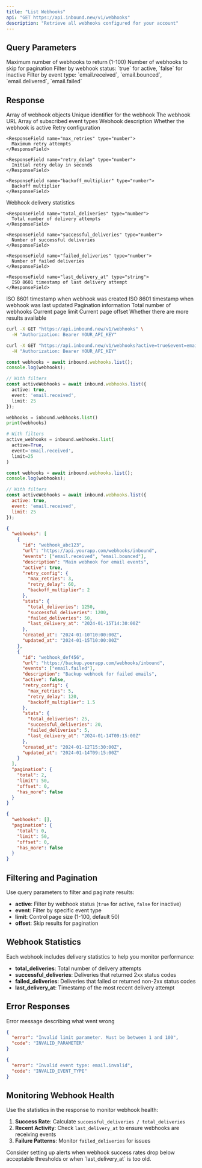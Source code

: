 ```yaml
---
title: "List Webhooks"
api: "GET https://api.inbound.new/v1/webhooks"
description: "Retrieve all webhooks configured for your account"
---
```


## Query Parameters

<ParamField query="limit" type="number" default="50">
  Maximum number of webhooks to return (1-100)
</ParamField>

<ParamField query="offset" type="number" default="0">
  Number of webhooks to skip for pagination
</ParamField>

<ParamField query="active" type="boolean">
  Filter by webhook status: `true` for active, `false` for inactive
</ParamField>

<ParamField query="event" type="string">
  Filter by event type: `email.received`, `email.bounced`, `email.delivered`, `email.failed`
</ParamField>

## Response

<ResponseField name="webhooks" type="array">
  Array of webhook objects
  
  <ResponseField name="id" type="string">
    Unique identifier for the webhook
  </ResponseField>
  
  <ResponseField name="url" type="string">
    The webhook URL
  </ResponseField>
  
  <ResponseField name="events" type="array">
    Array of subscribed event types
  </ResponseField>
  
  <ResponseField name="description" type="string">
    Webhook description
  </ResponseField>
  
  <ResponseField name="active" type="boolean">
    Whether the webhook is active
  </ResponseField>
  
  <ResponseField name="retry_config" type="object">
    Retry configuration
    
    <ResponseField name="max_retries" type="number">
      Maximum retry attempts
    </ResponseField>
    
    <ResponseField name="retry_delay" type="number">
      Initial retry delay in seconds
    </ResponseField>
    
    <ResponseField name="backoff_multiplier" type="number">
      Backoff multiplier
    </ResponseField>
  </ResponseField>
  
  <ResponseField name="stats" type="object">
    Webhook delivery statistics
    
    <ResponseField name="total_deliveries" type="number">
      Total number of delivery attempts
    </ResponseField>
    
    <ResponseField name="successful_deliveries" type="number">
      Number of successful deliveries
    </ResponseField>
    
    <ResponseField name="failed_deliveries" type="number">
      Number of failed deliveries
    </ResponseField>
    
    <ResponseField name="last_delivery_at" type="string">
      ISO 8601 timestamp of last delivery attempt
    </ResponseField>
  </ResponseField>
  
  <ResponseField name="created_at" type="string">
    ISO 8601 timestamp when webhook was created
  </ResponseField>
  
  <ResponseField name="updated_at" type="string">
    ISO 8601 timestamp when webhook was last updated
  </ResponseField>
</ResponseField>

<ResponseField name="pagination" type="object">
  Pagination information
  
  <ResponseField name="total" type="number">
    Total number of webhooks
  </ResponseField>
  
  <ResponseField name="limit" type="number">
    Current page limit
  </ResponseField>
  
  <ResponseField name="offset" type="number">
    Current page offset
  </ResponseField>
  
  <ResponseField name="has_more" type="boolean">
    Whether there are more results available
  </ResponseField>
</ResponseField>

<RequestExample>

```bash cURL
curl -X GET "https://api.inbound.new/v1/webhooks" \
  -H "Authorization: Bearer YOUR_API_KEY"
```

```bash With Filters
curl -X GET "https://api.inbound.new/v1/webhooks?active=true&event=email.received&limit=25" \
  -H "Authorization: Bearer YOUR_API_KEY"
```

```typescript TypeScript
const webhooks = await inbound.webhooks.list();
console.log(webhooks);

// With filters
const activeWebhooks = await inbound.webhooks.list({
  active: true,
  event: 'email.received',
  limit: 25
});
```

```python Python
webhooks = inbound.webhooks.list()
print(webhooks)

# With filters
active_webhooks = inbound.webhooks.list(
  active=True,
  event='email.received',
  limit=25
)
```

```javascript JavaScript
const webhooks = await inbound.webhooks.list();
console.log(webhooks);

// With filters
const activeWebhooks = await inbound.webhooks.list({
  active: true,
  event: 'email.received',
  limit: 25
});
```

</RequestExample>

<ResponseExample>

```json Success Response
{
  "webhooks": [
    {
      "id": "webhook_abc123",
      "url": "https://api.yourapp.com/webhooks/inbound",
      "events": ["email.received", "email.bounced"],
      "description": "Main webhook for email events",
      "active": true,
      "retry_config": {
        "max_retries": 3,
        "retry_delay": 60,
        "backoff_multiplier": 2
      },
      "stats": {
        "total_deliveries": 1250,
        "successful_deliveries": 1200,
        "failed_deliveries": 50,
        "last_delivery_at": "2024-01-15T14:30:00Z"
      },
      "created_at": "2024-01-10T10:00:00Z",
      "updated_at": "2024-01-15T10:00:00Z"
    },
    {
      "id": "webhook_def456",
      "url": "https://backup.yourapp.com/webhooks/inbound",
      "events": ["email.failed"],
      "description": "Backup webhook for failed emails",
      "active": false,
      "retry_config": {
        "max_retries": 5,
        "retry_delay": 120,
        "backoff_multiplier": 1.5
      },
      "stats": {
        "total_deliveries": 25,
        "successful_deliveries": 20,
        "failed_deliveries": 5,
        "last_delivery_at": "2024-01-14T09:15:00Z"
      },
      "created_at": "2024-01-12T15:30:00Z",
      "updated_at": "2024-01-14T09:15:00Z"
    }
  ],
  "pagination": {
    "total": 2,
    "limit": 50,
    "offset": 0,
    "has_more": false
  }
}
```

```json Empty Response
{
  "webhooks": [],
  "pagination": {
    "total": 0,
    "limit": 50,
    "offset": 0,
    "has_more": false
  }
}
```

</ResponseExample>

## Filtering and Pagination

Use query parameters to filter and paginate results:

- **active**: Filter by webhook status (`true` for active, `false` for inactive)
- **event**: Filter by specific event type
- **limit**: Control page size (1-100, default 50)
- **offset**: Skip results for pagination

## Webhook Statistics

Each webhook includes delivery statistics to help you monitor performance:

- **total_deliveries**: Total number of delivery attempts
- **successful_deliveries**: Deliveries that returned 2xx status codes
- **failed_deliveries**: Deliveries that failed or returned non-2xx status codes
- **last_delivery_at**: Timestamp of the most recent delivery attempt

## Error Responses

<ResponseField name="error" type="string">
  Error message describing what went wrong
</ResponseField>

<ResponseExample>

```json Invalid Parameters
{
  "error": "Invalid limit parameter. Must be between 1 and 100",
  "code": "INVALID_PARAMETER"
}
```

```json Invalid Event Type
{
  "error": "Invalid event type: email.invalid",
  "code": "INVALID_EVENT_TYPE"
}
```

</ResponseExample>

## Monitoring Webhook Health

Use the statistics in the response to monitor webhook health:

1. **Success Rate**: Calculate `successful_deliveries / total_deliveries`
2. **Recent Activity**: Check `last_delivery_at` to ensure webhooks are receiving events
3. **Failure Patterns**: Monitor `failed_deliveries` for issues

<Tip>
Consider setting up alerts when webhook success rates drop below acceptable thresholds or when `last_delivery_at` is too old.
</Tip> 